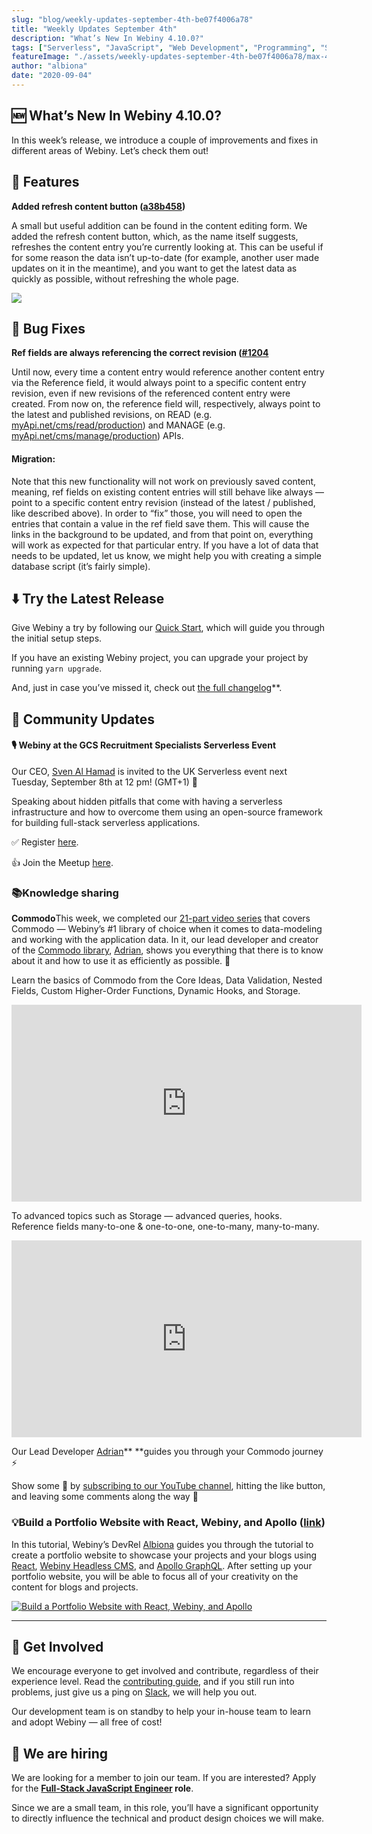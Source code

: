 ```yaml
---
slug: "blog/weekly-updates-september-4th-be07f4006a78"
title: "Weekly Updates September 4th"
description: "What’s New In Webiny 4.10.0?"
tags: ["Serverless", "JavaScript", "Web Development", "Programming", "Software Development"]
featureImage: "./assets/weekly-updates-september-4th-be07f4006a78/max-4480-1h4y1HdSMviE9xr97wdLrNQ.png"
author: "albiona"
date: "2020-09-04"
---
```


## 🆕 What’s New In Webiny 4.10.0?

In this week’s release, we introduce a couple of improvements and fixes in different areas of Webiny. Let’s check them out!

## 🚀 Features

**Added refresh content button ([a38b458](https://github.com/webiny/webiny-js/commit/a38b4586a2c1094afc0c024e8365ae33a1edc7ee))**

A small but useful addition can be found in the content editing form. We added the refresh content button, which, as the name itself suggests, refreshes the content entry you’re currently looking at. This can be useful if for some reason the data isn’t up-to-date (for example, another user made updates on it in the meantime), and you want to get the latest data as quickly as possible, without refreshing the whole page.

![](./assets/weekly-updates-september-4th-be07f4006a78/max-2372-1VcaISza6YHZ5rqM_KWaH7A.png)

## 🐞 Bug Fixes

**Ref fields are always referencing the correct revision ([#1204](https://github.com/webiny/webiny-js/pull/1204)**

Until now, every time a content entry would reference another content entry via the Reference field, it would always point to a specific content entry revision, even if new revisions of the referenced content entry were created. From now on, the reference field will, respectively, always point to the latest and published revisions, on READ (e.g. [myApi.net/cms/read/production](http://myapi.net/cms/read/production)) and MANAGE (e.g. [myApi.net/cms/manage/production](http://myapi.net/cms/manage/production)) APIs.

#### Migration:

Note that this new functionality will not work on previously saved content, meaning, ref fields on existing content entries will still behave like always — point to a specific content entry revision (instead of the latest / published, like described above). In order to “fix” those, you will need to open the entries that contain a value in the ref field save them. This will cause the links in the background to be updated, and from that point on, everything will work as expected for that particular entry. If you have a lot of data that needs to be updated, let us know, we might help you with creating a simple database script (it’s fairly simple).

## ⬇️ Try the Latest Release

Give Webiny a try by following our [Quick Start](https://docs.webiny.com/docs/get-started/quick-start), which will guide you through the initial setup steps.

If you have an existing Webiny project, you can upgrade your project by running `yarn upgrade`.

And, just in case you’ve missed it, check out [the full changelog](https://github.com/webiny/webiny-js/releases/tag/v4.10.0)\*\*.

## 🙌 Community Updates

#### 🎙 Webiny at the GCS Recruitment Specialists Serverless Event

Our CEO, [Sven Al Hamad](https://www.linkedin.com/in/ACoAAAFcdwQB9E157ZB9V-NEaycIt18s1VDVW6g) is invited to the UK Serverless event next Tuesday, September 8th at 12 pm! (GMT+1) 💢

Speaking about hidden pitfalls that come with having a serverless infrastructure and how to overcome them using an open-source framework for building full-stack serverless applications.

✅ Register [here](https://us02web.zoom.us/webinar/register/WN_BD0dpRsrSLCCsLJYTilz4g).

👍 Join the Meetup [here](https://www.meetup.com/UK-GCS-Connect-Serverless/).

### 📚Knowledge sharing

**Commodo**This week, we completed our [21-part video series](https://www.youtube.com/playlist?list=PL9HlKSQaEuXRU5rPOlv3vPWeWew7-bMep) that covers Commodo — Webiny’s #1 library of choice when it comes to data-modeling and working with the application data. In it, our lead developer and creator of the [Commodo library](https://github.com/webiny/commodo), [Adrian](https://twitter.com/doitadrian), shows you everything that there is to know about it and how to use it as efficiently as possible. 🥁

Learn the basics of Commodo from the Core Ideas, Data Validation, Nested Fields, Custom Higher-Order Functions, Dynamic Hooks, and Storage.

<iframe width="560" height="315" src="https://www.youtube.com/embed/A6TVfbfrr6k" frameborder="0" allow="accelerometer; autoplay; clipboard-write; encrypted-media; gyroscope; picture-in-picture" allowfullscreen></iframe><br/>

To advanced topics such as Storage — advanced queries, hooks. Reference fields many-to-one & one-to-one, one-to-many, many-to-many.

<iframe width="560" height="315" src="https://www.youtube.com/embed/X7-HQF6t2fc" frameborder="0" allow="accelerometer; autoplay; clipboard-write; encrypted-media; gyroscope; picture-in-picture" allowfullscreen></iframe>
<br/>

Our Lead Developer [Adrian](https://twitter.com/doitadrian)\*\* \*\*guides you through your Commodo journey ⚡

Show some 💛 by [subscribing to our YouTube channel](https://www.youtube.com/channel/UCI5TBif-unrpn5htTRxXPQw?sub_confirmation=1), hitting the like button, and leaving some comments along the way 🎉

### 💡Build a Portfolio Website with React, Webiny, and Apollo ([link](https://docs.webiny.com/docs/tutorials/build-a-portfolio-website-with-react-webiny-apollo/))

In this tutorial, Webiny’s DevRel [Albiona](https://twitter.com/albionaitoh) guides you through the tutorial to create a portfolio website to showcase your projects and your blogs using [React](https://reactjs.org/), [Webiny Headless CMS](https://www.webiny.com/serverless-app/headless-cms), and [Apollo GraphQL](https://www.apollographql.com/). After setting up your portfolio website, you will be able to focus all of your creativity on the content for blogs and projects.

[![Build a Portfolio Website with React, Webiny, and Apollo](./assets/weekly-updates-september-4th-be07f4006a78/max-3840-185rAcmIfgjEy62RXSVSu4Q.png)](https://docs.webiny.com/docs/tutorials/build-a-portfolio-website-with-react-webiny-apollo/)

---

## 🤝 Get Involved

We encourage everyone to get involved and contribute, regardless of their experience level. Read the [contributing guide](https://github.com/webiny/webiny-js/blob/master/CONTRIBUTING.md), and if you still run into problems, just give us a ping on [Slack](https://www.webiny.com/slack), we will help you out.

Our development team is on standby to help your in-house team to learn and adopt Webiny — all free of cost!

## 🚀 We are hiring

We are looking for a member to join our team.
If you are interested? Apply for the **[Full-Stack JavaScript Engineer](https://careers.webiny.com/full-stack-javascript-engineer/en) role**.

Since we are a small team, in this role, you’ll have a significant opportunity to directly influence the technical and product design choices we will make.
